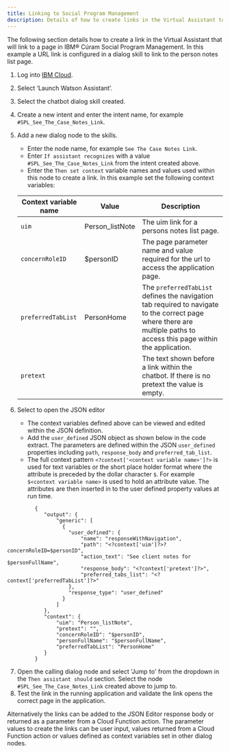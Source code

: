 ```yaml
---
title: Linking to Social Program Management
description: Details of how to create links in the Virtual Assistant to pages in Social Program Management.
---
```


The following section details how to create a link in the Virtual Assistant that will link to a page in IBM® Cúram Social Program Management. In this example a URL link is configured in a dialog skill to link to the person notes list page.

1. Log into [IBM Cloud](https://cloud.ibm.com).
2. Select ‘Launch Watson Assistant’.
3. Select the chatbot dialog skill created.
4. Create a new intent and enter the intent name, for example `#SPL_See_The_Case_Notes_Link`.
5. Add a new dialog node to the skills.

   * Enter the node name, for example `See The Case Notes Link`.
   * Enter `If assistant recognizes` with a value `#SPL_See_The_Case_Notes_Link` from the intent created above.
   * Enter the `Then set context` variable names and values used within this node to create a link. In this example set the following context variables:

   | Context variable  name | Value   | Description |
   | --------- | ----------- | ------- |
   | `uim` | Person_listNote | The uim link for a persons notes list page. |
   | `concernRoleID` | $personID | The page parameter name and value required for the url to access the application page. |
   | `preferredTabList` | PersonHome | The `preferredTabList` defines the navigation tab required to navigate to the correct page where there are multiple paths to access this page within the application. |
   | `pretext` |  | The text shown before a link within the chatbot. If there is no pretext the value is empty. |

6. Select to open the JSON editor
   * The context variables defined above can be viewed and edited within the JSON definition.
   * Add the `user_defined` JSON object as shown below in the code extract. The parameters are defined within the JSON `user_defined` properties including `path`, `response_body` and `preferred_tab_list`.
   * The full context pattern `<?context['<context variable name>']?>` is used for text variables or the short place holder format where the attribute is preceded by the dollar character `$`.
   For example `$<context variable name>` is used to hold an attribute value. The attributes are then inserted in to the user defined property values at run time.

```
		 {
			"output": {
			    "generic": [
			      {
			        "user_defined": {
				        "name": "responseWithNavigation",
				        "path": "<?context['uim']?>?concernRoleID=$personID",
				        "action_text": "See client notes for $personFullName",
				        "response_body": "<?context['pretext']?>",
				        "preferred_tabs_list": "<?context['preferredTabList']?>"
			        },
			        "response_type": "user_defined"
			      }
			    ]
			},
			"context": {
			    "uim": "Person_listNote",
			    "pretext": "",
			    "concernRoleID": "$personID",
			    "personFullName": "$personFullName",
			    "preferredTabList": "PersonHome"
			}
		 }
```
7. Open the calling dialog node and select 'Jump to' from the dropdown in the `Then assistant should` section. Select the node `#SPL_See_The_Case_Notes_Link` created above to jump to.
8. Test the link in the running application and validate the link opens the correct page in the application.

Alternatively the links can be added to the JSON Editor response body or returned as a parameter from a Cloud Function action.
The parameter values to create the links can be user input, values returned from a Cloud Function action or values defined as context variables set in other dialog nodes.

